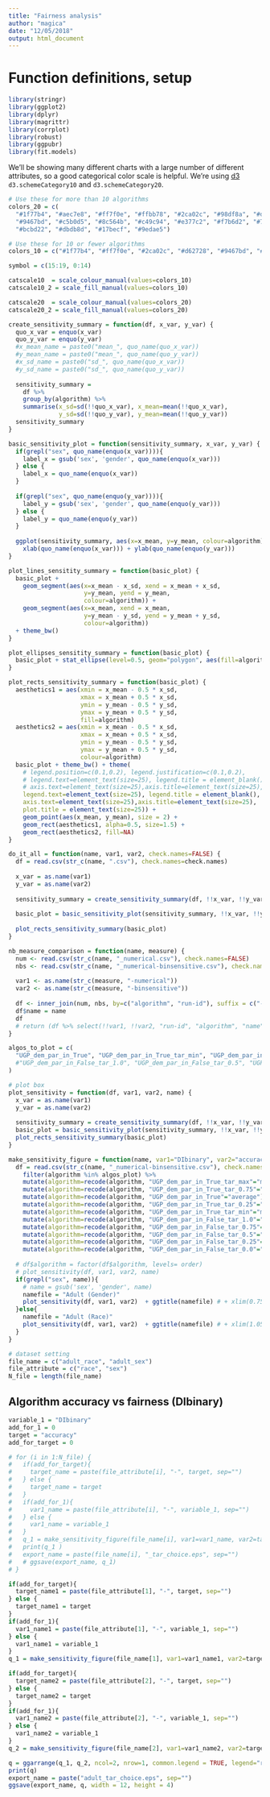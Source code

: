 ```yaml
---
title: "Fairness analysis"
author: "magica"
date: "12/05/2018"
output: html_document
---
```


# Function definitions, setup

```r
library(stringr)
library(ggplot2)
library(dplyr)
library(magrittr)
library(corrplot)
library(robust)
library(ggpubr)
library(fit.models)
```

We'll be showing many different charts with a large number of different attributes, so a good
categorical color scale is helpful. We're using [d3](https://d3js.org) `d3.schemeCategory10` and `d3.schemeCategory20`.

```r
# Use these for more than 10 algorithms
colors_20 = c(
  "#1f77b4", "#aec7e8", "#ff7f0e", "#ffbb78", "#2ca02c", "#98df8a", "#d62728", "#ff9896",
  "#9467bd", "#c5b0d5", "#8c564b", "#c49c94", "#e377c2", "#f7b6d2", "#7f7f7f", "#c7c7c7",
  "#bcbd22", "#dbdb8d", "#17becf", "#9edae5")

# Use these for 10 or fewer algorithms
colors_10 = c("#1f77b4", "#ff7f0e", "#2ca02c", "#d62728", "#9467bd", "#8c564b", "#e377c2", "#7f7f7f", "#bcbd22", "#17becf")

symbol = c(15:19, 0:14)

catscale10  = scale_colour_manual(values=colors_10)
catscale10_2 = scale_fill_manual(values=colors_10)

catscale20  = scale_colour_manual(values=colors_20)
catscale20_2 = scale_fill_manual(values=colors_20)

create_sensitivity_summary = function(df, x_var, y_var) {
  quo_x_var = enquo(x_var)
  quo_y_var = enquo(y_var)
  #x_mean_name = paste0("mean_", quo_name(quo_x_var))
  #y_mean_name = paste0("mean_", quo_name(quo_y_var))
  #x_sd_name = paste0("sd_", quo_name(quo_x_var))
  #y_sd_name = paste0("sd_", quo_name(quo_y_var))
  
  sensitivity_summary = 
    df %>% 
    group_by(algorithm) %>% 
    summarise(x_sd=sd(!!quo_x_var), x_mean=mean(!!quo_x_var), 
              y_sd=sd(!!quo_y_var), y_mean=mean(!!quo_y_var))
  sensitivity_summary
}

basic_sensitivity_plot = function(sensitivity_summary, x_var, y_var) {
  if(grepl("sex", quo_name(enquo(x_var)))){
    label_x = gsub('sex', 'gender', quo_name(enquo(x_var)))
  } else {
    label_x = quo_name(enquo(x_var))
  }
  
  if(grepl("sex", quo_name(enquo(y_var)))){
    label_y = gsub('sex', 'gender', quo_name(enquo(y_var)))
  } else {
    label_y = quo_name(enquo(y_var))
  }
  
  ggplot(sensitivity_summary, aes(x=x_mean, y=y_mean, colour=algorithm)) + catscale10 + catscale10_2 +
    xlab(quo_name(enquo(x_var))) + ylab(quo_name(enquo(y_var))) 
}

plot_lines_sensitity_summary = function(basic_plot) {
  basic_plot + 
    geom_segment(aes(x=x_mean - x_sd, xend = x_mean + x_sd,
                     y=y_mean, yend = y_mean,
                     colour=algorithm)) + 
    geom_segment(aes(x=x_mean, xend = x_mean,
                     y=y_mean - y_sd, yend = y_mean + y_sd,
                     colour=algorithm))
  + theme_bw()
}

plot_ellipses_sensitity_summary = function(basic_plot) {
  basic_plot + stat_ellipse(level=0.5, geom="polygon", aes(fill=algorithm), alpha=0.2) + stat_ellipse(level=0.5, fill=NA)
}

plot_rects_sensitivity_summary = function(basic_plot) {
  aesthetics1 = aes(xmin = x_mean - 0.5 * x_sd,   
                    xmax = x_mean + 0.5 * x_sd,
                    ymin = y_mean - 0.5 * y_sd, 
                    ymax = y_mean + 0.5 * y_sd,
                    fill=algorithm)
  aesthetics2 = aes(xmin = x_mean - 0.5 * x_sd,   
                    xmax = x_mean + 0.5 * x_sd,
                    ymin = y_mean - 0.5 * y_sd, 
                    ymax = y_mean + 0.5 * y_sd,
                    colour=algorithm)
  basic_plot + theme_bw() + theme(
    # legend.position=c(0.1,0.2), legend.justification=c(0.1,0.2),
    # legend.text=element_text(size=25), legend.title = element_blank(),
    # axis.text=element_text(size=25),axis.title=element_text(size=25),
    legend.text=element_text(size=25), legend.title = element_blank(),
    axis.text=element_text(size=25),axis.title=element_text(size=25),
    plot.title = element_text(size=25)) + 
    geom_point(aes(x_mean, y_mean), size = 2) +
    geom_rect(aesthetics1, alpha=0.5, size=1.5) + 
    geom_rect(aesthetics2, fill=NA)
}

do_it_all = function(name, var1, var2, check.names=FALSE) {
  df = read.csv(str_c(name, ".csv"), check.names=check.names)
  
  x_var = as.name(var1)
  y_var = as.name(var2)
  
  sensitivity_summary = create_sensitivity_summary(df, !!x_var, !!y_var)
  
  basic_plot = basic_sensitivity_plot(sensitivity_summary, !!x_var, !!y_var)
  
  plot_rects_sensitivity_summary(basic_plot)
}

nb_measure_comparison = function(name, measure) {
  num <- read.csv(str_c(name, "_numerical.csv"), check.names=FALSE)
  nbs <- read.csv(str_c(name, "_numerical-binsensitive.csv"), check.names=FALSE)
  
  var1 <- as.name(str_c(measure, "-numerical"))
  var2 <- as.name(str_c(measure, "-binsensitive"))
  
  df <- inner_join(num, nbs, by=c("algorithm", "run-id"), suffix = c("-numerical", "-binsensitive"))
  df$name = name
  df
  # return (df %>% select(!!var1, !!var2, "run-id", "algorithm", "name"))
}

algos_to_plot = c(
  "UGP_dem_par_in_True", "UGP_dem_par_in_True_tar_min", "UGP_dem_par_in_True_tar_max"
  #"UGP_dem_par_in_False_tar_1.0", "UGP_dem_par_in_False_tar_0.5", "UGP_dem_par_in_False_tar_0.0"
)

# plot box
plot_sensitivity = function(df, var1, var2, name) {
  x_var = as.name(var1)
  y_var = as.name(var2)
  
  sensitivity_summary = create_sensitivity_summary(df, !!x_var, !!y_var)
  basic_plot = basic_sensitivity_plot(sensitivity_summary, !!x_var, !!y_var)
  plot_rects_sensitivity_summary(basic_plot)
}

make_sensitivity_figure = function(name, var1="DIbinary", var2="accuracy", algos_plot=algos_to_plot) {
  df = read.csv(str_c(name, "_numerical-binsensitive.csv"), check.names=FALSE) %>%
    filter(algorithm %in% algos_plot) %>%
    mutate(algorithm=recode(algorithm, "UGP_dem_par_in_True_tar_max"="max"))%>%
    mutate(algorithm=recode(algorithm, "UGP_dem_par_in_True_tar_0.75"="FairGPparity*, b=0.75"))%>%
    mutate(algorithm=recode(algorithm, "UGP_dem_par_in_True"="average"))%>%
    mutate(algorithm=recode(algorithm, "UGP_dem_par_in_True_tar_0.25"="FairGPparity*, b=0.25"))%>%
    mutate(algorithm=recode(algorithm, "UGP_dem_par_in_True_tar_min"="min"))%>%
    mutate(algorithm=recode(algorithm, "UGP_dem_par_in_False_tar_1.0"="FairGPparity, max target"))%>%
    mutate(algorithm=recode(algorithm, "UGP_dem_par_in_False_tar_0.75"="FairGPparity, b=0.75"))%>%
    mutate(algorithm=recode(algorithm, "UGP_dem_par_in_False_tar_0.5"="FairGPparity, mean target"))%>%
    mutate(algorithm=recode(algorithm, "UGP_dem_par_in_False_tar_0.25"="FairGPparity, b=0.25"))%>%
    mutate(algorithm=recode(algorithm, "UGP_dem_par_in_False_tar_0.0"="FairGPparity, min target"))
  
  # df$algorithm = factor(df$algorithm, levels= order) 
  # plot_sensitivity(df, var1, var2, name)
  if(grepl("sex", name)){
    # name = gsub('sex', 'gender', name)
    namefile = "Adult (Gender)"
    plot_sensitivity(df, var1, var2)  + ggtitle(namefile) # + xlim(0.75, 0.95)
  }else{
    namefile = "Adult (Race)"
    plot_sensitivity(df, var1, var2)  + ggtitle(namefile) # + xlim(1.05, 1.25)
  }
}

# dataset setting
file_name = c("adult_race", "adult_sex")
file_attribute = c("race", "sex")
N_file = length(file_name)

```

## Algorithm accuracy vs fairness (DIbinary)

```r
variable_1 = "DIbinary"
add_for_1 = 0
target = "accuracy"
add_for_target = 0

# for (i in 1:N_file) {
#   if(add_for_target){
#     target_name = paste(file_attribute[i], "-", target, sep="")
#   } else {
#     target_name = target
#   }
#   if(add_for_1){
#     var1_name = paste(file_attribute[i], "-", variable_1, sep="")
#   } else {
#     var1_name = variable_1
#   }
#   q_1 = make_sensitivity_figure(file_name[i], var1=var1_name, var2=target_name)
#   print(q_1 )
#   export_name = paste(file_name[i], "_tar_choice.eps", sep="")
#   # ggsave(export_name, q_1)
# }

if(add_for_target){
  target_name1 = paste(file_attribute[1], "-", target, sep="")
} else {
  target_name1 = target
}
if(add_for_1){
  var1_name1 = paste(file_attribute[1], "-", variable_1, sep="")
} else {
  var1_name1 = variable_1
}
q_1 = make_sensitivity_figure(file_name[1], var1=var1_name1, var2=target_name1)

if(add_for_target){
  target_name2 = paste(file_attribute[2], "-", target, sep="")
} else {
  target_name2 = target
}
if(add_for_1){
  var1_name2 = paste(file_attribute[2], "-", variable_1, sep="")
} else {
  var1_name2 = variable_1
}
q_2 = make_sensitivity_figure(file_name[2], var1=var1_name2, var2=target_name2)

q = ggarrange(q_1, q_2, ncol=2, nrow=1, common.legend = TRUE, legend="right", align = "hv", labels = c("(a)", "(b)"), font.label = list(size = 25, face = "bold"))
print(q)
export_name = paste("adult_tar_choice.eps", sep="")
ggsave(export_name, q, width = 12, height = 4)

```

<!-- ## Algorithm sensitivity variable_1 vs variable_2 -->

<!-- ```{r} -->
<!-- variable_1 = "DIbinary" -->
<!-- add_for_1 = 0 -->

<!-- variable_2 = "accuracy" -->
<!-- add_for_2 = 0 -->

<!-- for (i in 1:N_file) { -->
<!--   temp_name = paste(file_name[i], "_numerical-binsensitive.csv", sep="") -->
<!--   if(add_for_1){ -->
<!--     var1_name = paste(file_attribute[i], "-", variable_1, sep="") -->
<!--   } else { -->
<!--     var1_name = variable_1 -->
<!--   } -->
<!--   if(add_for_2){ -->
<!--     var2_name = paste(file_attribute[i], "-", variable_2, sep="") -->
<!--   } else { -->
<!--     var2_name = variable_2 -->
<!--   } -->
<!--   p = make_sensitivity_figure(temp_name, var1 = var1_name, var2 = var2_name) + -->
<!--   ggtitle(paste(file_name[i], "dataset,", file_attribute[i], "attribute")) -->
<!--   print(p) -->
<!--   export_name = paste(file_name[i], "_demo_box.eps", sep="") -->
<!--   ggsave(export_name, p) -->
<!-- } -->

<!-- ``` -->

<!-- ## Algorithm independence vs sufficiency (DIbinary vs calibration) -->

<!-- ```{r} -->
<!-- variable_1 = "DIbinary" -->
<!-- add_for_1 = 0 -->
<!-- target = "calibration+" -->
<!-- add_for_target = 1 -->

<!-- for (i in 1:N_file) { -->
<!--   if(add_for_target){ -->
<!--     target_name = paste(file_attribute[i], "-", target, sep="") -->
<!--   } else { -->
<!--     target_name = target -->
<!--   } -->
<!--   if(add_for_1){ -->
<!--     var1_name = paste(file_attribute[i], "-", variable_1, sep="") -->
<!--   } else { -->
<!--     var1_name = variable_1 -->
<!--   } -->
<!--   q = make_scatter_figure(file_name[i], var1=var1_name, var2=target_name, display = "all") -->

<!--   print(q) -->
<!--   export_name = paste(file_name[i], "_sufficiency.eps", sep="") -->
<!--   ggsave(export_name, q) -->
<!-- } -->

<!-- ``` -->
<!-- ## Algorithm 0-PR vs 1-PR -->

<!-- ```{r} -->

<!-- variable_1 = "0-PR" -->
<!-- variable_2 = "1-PR" -->

<!-- for (i in 1:N_file) { -->
<!--   var1_name = paste(variable_1, "-", file_attribute[i], sep="") -->
<!--   var2_name = paste(variable_2, "-", file_attribute[i], sep="") -->

<!--   # q_1 = make_scatter_figure(file_name[i], var1=var1_name, var2 = var2_name, algos=plot_for_in, display = "all") -->
<!--   # print(q_1) -->
<!--   # export_name = paste(file_name[i], "_PR_in.eps", sep="") -->
<!--   # ggsave(export_name, q_1) -->

<!--   q_2 = make_scatter_figure(file_name[i], var1=var1_name, var2=var2_name, display = "all") -->
<!--   print(q_2) -->
<!--   export_name = paste(file_name[i], "_PR.eps", sep="") -->
<!--   ggsave(export_name, q_2) -->
<!-- } -->
<!-- ``` -->
